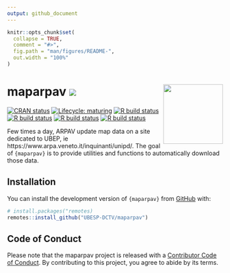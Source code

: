 ```yaml
---
output: github_document
---
```


<!-- README.md is generated from README.Rmd. Please edit that file -->

```r
knitr::opts_chunk$set(
  collapse = TRUE,
  comment = "#>",
  fig.path = "man/figures/README-",
  out.width = "100%"
)
```

# maparpav [![](https://img.shields.io/badge/WEBsite-click--me-orange.svg)](http://ubesp-dctv.github.io/maparpav/) <img src='man/figures/logo.png' align="right" height="139" />

<!-- badges: start -->
[![CRAN status](https://www.r-pkg.org/badges/version/maparpav)](https://CRAN.R-project.org/package=maparpav)
[![Lifecycle: maturing](https://img.shields.io/badge/lifecycle-maturing-blue.svg)](https://www.tidyverse.org/lifecycle/#maturing)
[![R build status](https://github.com/UBESP-DCTV/maparpav/workflows/pkgdown/badge.svg)](https://github.com/UBESP-DCTV/maparpav/actions)
[![R build status](https://github.com/UBESP-DCTV/maparpav/workflows/lint/badge.svg)](https://github.com/UBESP-DCTV/maparpav/actions)
[![R build status](https://github.com/UBESP-DCTV/maparpav/workflows/R-CDM-check/badge.svg)](https://github.com/UBESP-DCTV/maparpav/actions)
[![R build status](https://github.com/UBESP-DCTV/maparpav/workflows/covr/badge.svg)](https://github.com/UBESP-DCTV/maparpav/actions)
<!-- badges: end -->

Few times a day, ARPAV update map data on a site dedicated to UBEP, ie
https://www.arpa.veneto.it/inquinanti/unipd/. The goal of `{maparpav}`
is to provide utilities and functions to automatically download those
data.

## Installation

You can install the development version of `{maparpav}` from
[GitHub](https://www.github.com) with:

``` r
# install.packages("remotes)
remotes::install_github("UBESP-DCTV/maparpav")
```


## Code of Conduct
  
Please note that the maparpav project is released with a [Contributor
Code of
Conduct](https://contributor-covenant.org/version/2/0/CODE_OF_CONDUCT.html).
By contributing to this project, you agree to abide by its terms.
